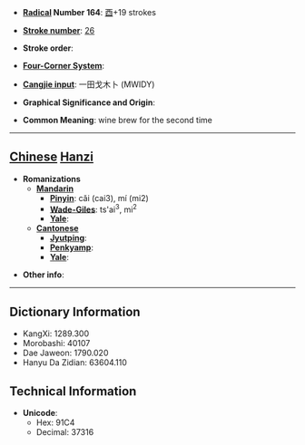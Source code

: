 * '''[[Wiktionary:Chinese radical index| Radical]] Number 164''': [[Wiktionary:Chinese radical index 酉|酉]]+19 strokes

* '''[[Wiktionary:Chinese total strokes index|Stroke number]]''': [[Wiktionary:Chinese total strokes index 26|26]]

* '''Stroke order''': 

* '''[[Wiktionary:Chinese four corner index|Four-Corner System]]''': 

* '''[[Wiktionary:Chinese Cangjie index|Cangjie input]]''': 一田戈木卜 (MWIDY)

* '''Graphical Significance and Origin''': 

* '''Common Meaning''': wine brew for the second time

----

== [[Chinese]] [[Hanzi]] ==

* '''Romanizations'''
** '''[[Mandarin]]'''
*** '''[[Pinyin]]''': cǎi (cai3), mí (mi2)
*** '''[[Wade-Giles]]''': ts'ai<sup>3</sup>, mi<sup>2</sup>
*** '''[[Yale]]''': 
** '''[[Cantonese]]'''
*** '''[[Jyutping]]''':
*** '''[[Penkyamp]]''': 
*** '''[[Yale]]''': 

* '''Other info''': 

----

== Dictionary Information ==

* KangXi: 1289.300
* Morobashi: 40107
* Dae Jaweon: 1790.020
* Hanyu Da Zidian: 63604.110

== Technical Information ==

* '''Unicode''':
** Hex: 91C4
** Decimal: 37316